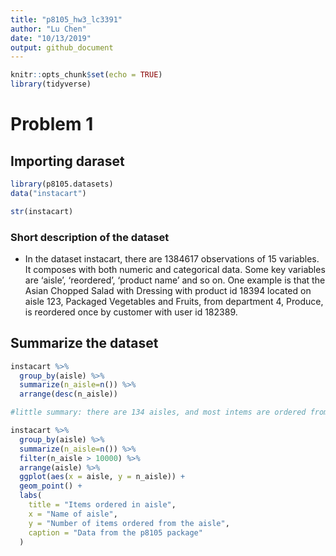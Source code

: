 ```yaml
---
title: "p8105_hw3_lc3391"
author: "Lu Chen"
date: "10/13/2019"
output: github_document
---
```


```r
knitr::opts_chunk$set(echo = TRUE)
library(tidyverse)

```

# Problem 1

## Importing daraset
```r
library(p8105.datasets)
data("instacart")

str(instacart)
```
### Short description of the dataset
- In the dataset instacart, there are 1384617 observations of  15 variables. It composes with both numeric and categorical data. Some key variables are 'aisle', 'reordered', 'product name' and so on. One example is that the Asian Chopped Salad with Dressing with product id 18394 located on aisle 123, Packaged Vegetables and Fruits, from department 4, Produce, is reordered once by customer with user id 182389. 

## Summarize the dataset
```r
instacart %>% 
  group_by(aisle) %>% 
  summarize(n_aisle=n()) %>% 
  arrange(desc(n_aisle))

#little summary: there are 134 aisles, and most intems are ordered from the aisle Fresh Vegetables.

instacart %>% 
  group_by(aisle) %>% 
  summarize(n_aisle=n()) %>% 
  filter(n_aisle > 10000) %>% 
  arrange(aisle) %>% 
  ggplot(aes(x = aisle, y = n_aisle)) +
  geom_point() +
  labs(
    title = "Items ordered in aisle",
    x = "Name of aisle",
    y = "Number of items ordered from the aisle",
    caption = "Data from the p8105 package"
  )
```


